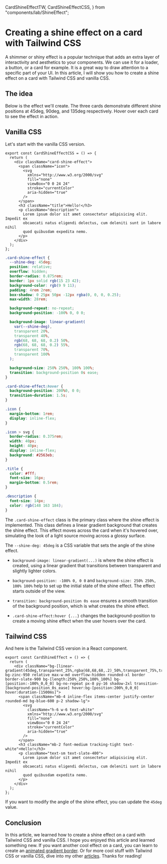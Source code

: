   CardShineEffectTW,
  CardShineEffectCSS,
} from "components/lab/ShineEffect";

<LayoutBlog >

# Creating a shine effect on a card with Tailwind CSS

A shimmer or shiny effect is a popular technique that adds an extra layer of interactivity and aesthetics to your components.
We can use it for a loader, a button, or a card for example. It is a great way to draw attention to a specific part of your UI.
In this article, I will show you how to create a shine effect on a card with Tailwind CSS and vanilla CSS.

## The idea

Below is the effect we'll create. The three cards demonstrate different shine positions at 45deg, 90deg, and 135deg respectively. Hover over each card to see the effect in action.

<ComponentPlayground className="flex flex-col gap-4">
  <CardShineEffectCSS shineDeg={45} />
  <CardShineEffectCSS shineDeg={90} />
  <CardShineEffectCSS shineDeg={135} />
</ComponentPlayground>

## Vanilla CSS

Let's start with the vanilla CSS version.

```tsx
export const CardShineEffectCSS = () => {
  return (
    <div className="card-shine-effect">
      <span className="icon">
        <svg
          xmlns="http://www.w3.org/2000/svg"
          fill="none"
          viewBox="0 0 24 24"
          stroke="currentColor"
          aria-hidden="true"
        />
      </span>
      <h3 className="title">Hello!</h3>
      <p className="description">
        Lorem ipsum dolor sit amet consectetur adipisicing elit. Impedit ex
        obcaecati natus eligendi delectus, cum deleniti sunt in labore nihil
        quod quibusdam expedita nemo.
      </p>
    </div>
  );
};
```

```css
.card-shine-effect {
  --shine-deg: 45deg;
  position: relative;
  overflow: hidden;
  border-radius: 0.875rem;
  border: 1px solid rgb(15 23 42);
  background-color: rgb(9 9 11);
  padding: 4rem 2rem;
  box-shadow: 0 25px 50px -12px rgba(0, 0, 0, 0.25);
  max-width: 28rem;

  background-repeat: no-repeat;
  background-position: -100% 0, 0 0;

  background-image: linear-gradient(
    var(--shine-deg),
    transparent 20%,
    transparent 40%,
    rgb(68, 68, 68, 0.2) 50%,
    rgb(68, 68, 68, 0.2) 55%,
    transparent 70%,
    transparent 100%
  );

  background-size: 250% 250%, 100% 100%;
  transition: background-position 0s ease;
}

.card-shine-effect:hover {
  background-position: 200%0, 0 0;
  transition-duration: 1.5s;
}

.icon {
  margin-bottom: 1rem;
  display: inline-flex;
}

.icon > svg {
  border-radius: 0.375rem;
  width: 40px;
  height: 40px;
  display: inline-flex;
  background: #2563eb;
}

.title {
  color: #fff;
  font-size: 16px;
  margin-bottom: 0.5rem;
}

.description {
  font-size: 14px;
  color: rgb(148 163 184);
}
```

The `.card-shine-effect` class is the primary class where the shine effect is implemented. This class defines a linear gradient background that creates the shine effect. This effect moves across the card when it's hovered over, simulating the look of a light source moving across a glossy surface.

The `--shine-deg: 45deg` is a CSS variable that sets the angle of the shine effect.

- `background-image: linear-gradient(...)` is where the shine effect is created, using a linear gradient that transitions between transparent and slightly lighter colors.

- `background-position: -100% 0, 0 0` and `background-size: 250% 250%, 100% 100%` help to set up the initial state of the shine effect. The effect starts outside of the view.

- `transition: background-position 0s ease` ensures a smooth transition of the background position, which is what creates the shine effect.

- `.card-shine-effect:hover {...}` changes the background-position to create a moving shine effect when the user hovers over the card.

## Tailwind CSS

And here is the Tailwind CSS version in a React component.

```tsx
export const CardShineEffect = () => {
  return (
    <div className="bg-[linear-gradient(45deg,transparent_25%,rgba(68,68,68,.2)_50%,transparent_75%,transparent_100%)] bg-zinc-950 relative max-w-md overflow-hidden rounded-xl border border-slate-900 bg-[length:250%_250%,100%_100%] bg-[position:-100%_0,0_0] bg-no-repeat px-8 py-16 shadow-2xl transition-[background-position_0s_ease] hover:bg-[position:200%_0,0_0] hover:duration-[1500ms]">
      <span className="mb-4 inline-flex items-center justify-center rounded-md bg-blue-600 p-2 shadow-lg">
        <svg
          className="h-6 w-6 text-white"
          xmlns="http://www.w3.org/2000/svg"
          fill="none"
          viewBox="0 0 24 24"
          stroke="currentColor"
          aria-hidden="true"
        />
      </span>
      <h3 className="mb-2 font-medium tracking-tight text-white">Hello!</h3>
      <p className="text-sm text-slate-400">
        Lorem ipsum dolor sit amet consectetur adipisicing elit. Impedit ex
        obcaecati natus eligendi delectus, cum deleniti sunt in labore nihil
        quod quibusdam expedita nemo.
      </p>
    </div>
  );
};
```

If you want to modify the angle of the shine effect, you can update the `45deg` value.

## Conclusion

In this article, we learned how to create a shine effect on a card with Tailwind CSS and vanilla CSS. I hope you enjoyed this article and learned something new.
If you want another cool effect on a card, you can learn to create an [animated gradient border](/blog/create-animated-gradient-borders-with-css). Or for more cool stuff with Tailwind CSS or vanilla CSS, dive into my other [articles](/blog).
Thanks for reading!

</LayoutBlog>
